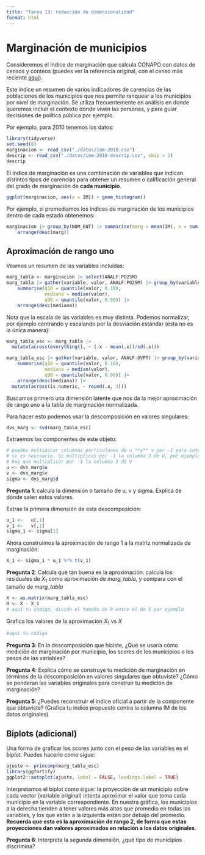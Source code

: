 ```yaml
---
title: "Tarea 13: reducción de dimensionalidad"
format: html
---
```


# Marginación de municipios

Consideremos el índice de marginación que calcula CONAPO con datos
de censos y conteos (puedes ver la referencia original, con el censo
más reciente [aquí](https://www.gob.mx/conapo/documentos/indices-de-marginacion-2020-284372)). 

Este índice un resumen de varios indicadores de carencias de las
poblaciones de los municipios que nos permite ranquear a los municipios por nivel de marginación. Se utiliza frecuentemente en análisis en donde queremos incluir el contexto donde viven las personas, y para guiar decisiones
de política pública por ejemplo.

Por ejemplo, para 2010 tenemos los datos:

```r
library(tidyverse)
set.seed(8)
marginacion <- read_csv("./datos/imm-2010.csv")
descrip <- read_csv("./datos/imm-2010-descrip.csv", skip = 2)
descrip 
```

El índice de marginación es una combinación de variables que indican
distintos tipos de carencias para obtener un resumen o calificación general
del grado de marginación de **cada municipio**.

```r
ggplot(marginacion, aes(x = IM)) + geom_histogram()
```

Por ejemplo, si promediamos los índices de marginación de los municipios dentro
de cada estado obtenemos:

```r
marginacion |> group_by(NOM_ENT) |> summarise(marg = mean(IM), n = sum(POB_TOT)) |> 
    arrange(desc(marg))
```


## Aproximación de rango uno 

Veamos un resumen de las variables incluidas:

```r
marg_tabla <- marginacion |> select(ANALF:PO2SM)
marg_tabla |> gather(variable, valor, ANALF:PO2SM) |> group_by(variable) |> 
    summarise(q10 = quantile(valor, 0.10),
              mediana = median(valor), 
              q90 = quantile(valor, 0.90)) |> 
    arrange(desc(mediana))
```

Nota que la escala de las variables es muy distinta. Podemos normalizar,
por ejemplo centrando y escalando por la desviación estándar (esta no es la única manera):

```r
marg_tabla_esc <- marg_tabla |> 
  mutate(across(everything(), ~ (.x - mean(.x))/sd(.x)))   
```


```r
marg_tabla_esc |> gather(variable, valor, ANALF:OVPT) |> group_by(variable) |> 
    summarise(q10 = quantile(valor, 0.10),
              mediana = median(valor), 
              q90 = quantile(valor, 0.90)) |> 
    arrange(desc(mediana)) |> 
  mutate(across(is.numeric, ~ round(.x, 3)))
```
Buscamos primero una dimensión latente que nos da la mejor
aproximación de rango uno a la tabla de marginación normalizada. 

Para hacer esto podemos usar la descomposición en valores singulares:

```r
dvs_marg <- svd(marg_tabla_esc) 
```

Extraemos las componentes de este objeto:

```r
# puedes multipicar columnas particulares de u **y** v por -1 para interpretar más fácilmente
# si es necesario. Si multiplicas por -1 la columna 3 de U, por ejemplo, también 
# hay que multiplicar por -1 la columna 3 de V
u <- dvs_marg$u
v <- dvs_marg$v
sigma <- dvs_marg$d
```


**Pregunta 1**: calcula la dimensión o tamaño de u, v y sigma. Explica de dónde salen estos valores.

Extrae la primera dimensión de esta descomposición:

```r
u_1 <-   u[,1]
v_1 <-   v[,1]
sigma_1 <- sigma[1]
```

Ahora construimos la aproximación de rango 1 a la matriz normalizada de marginación:

```r
X_1 <- sigma_1 * u_1 %*% t(v_1)
```

**Pregunta 2**: Calcula qué tan buena es la aproximación: calcula los residuales de $X_1$ 
como aproximación de *marg_tabla*, y compara con el tamaño de *marg_tabla*

```r
X <- as.matrix(marg_tabla_esc)
R <- X - X_1
# aquí tu código, divide el tamaño de R entre el de X por ejemplo
```
Grafica los valores de la aproximación $X_1$ vs $X$

```r
#aquí tu código
```


**Pregunta 3**: En la descomposición que hiciste, ¿Qué se 
usaría cómo medición de marginación por municipio,
los scores de los municipios o los pesos de las variables?

**Pregunta 4**: Explica cómo se construye tu medición de marginación en términos
de la descomposición en valores singulares que obtuviste? ¿Cómo se ponderan las
variables originales para construir tu medición de marginación?

**Pregunta 5**: ¿Puedes reconstruir el índice oficial a partir de la componente que obtuviste? (Grafica tu índice propuesto contra la columna IM de los datos originales)


## Biplots (adicional)

Una forma de graficar los scores junto con el peso de las variables es el *biplot*. Puedes
hacerlo como sigue:

```r
ajuste <- princomp(marg_tabla_esc)
library(ggfortify)
ggplot2::autoplot(ajuste, label = FALSE, loadings.label = TRUE)
```
Interpretamos el biplot como sigue: la proyección de un municipio sobre cada vector (variable
original) intenta aproximar el valor que toma cada municipio en la variable correspondiente. En nuestra gráfica, los municipios a la derecha tienden a tener valores más altos que promedio en todas las variables, y los que están a la izquierda están por debajo del promedio. **Recuerda que esta es la aproximación de rango 2, de forma que estas proyecciones dan valores aproximados en relación a los datos originales**.

**Pregunta 6**: Interpreta la segunda dimensión, ¿qué tipo de municipios discrimina?

